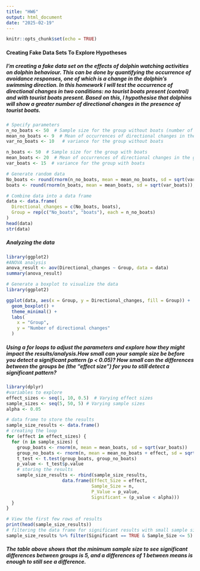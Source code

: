 ```yaml
---
title: "HW6"
output: html_document
date: "2025-02-19"
---
```


```r
knitr::opts_chunk$set(echo = TRUE)
```
#### Creating Fake Data Sets To Explore Hypotheses
##### I'm creating a fake data set on the effects of dolphin watching activities on dolphin behaviour. This can be done by quantifying the occurrence of avoidance responses, one of which is a change in the dolphin's swimming direction. In this homework I will test the occurrence of directional changes in two conditions: no tourist boats present (control) and with tourist boats present. Based on this, I hypothesise that dolphins will show a greater number of directional changes in the presence of tourist boats.
```r
# Specify parameters
n_no_boats <- 50  # Sample size for the group without boats (number of dolphins)
mean_no_boats <- 9  # Mean of occurrences of directional changes in the group without boats
var_no_boats <- 10   # variance for the group without boats

n_boats <- 50  # Sample size for the group with boats
mean_boats <- 20  # Mean of occurrences of directional changes in the group with boats
var_boats <- 15  # variance for the group with boats

# Generate random data
No_boats <- round(rnorm(n_no_boats, mean = mean_no_boats, sd = sqrt(var_no_boats)),0)
boats <- round(rnorm(n_boats, mean = mean_boats, sd = sqrt(var_boats)),0)

# Combine data into a data frame
data <- data.frame(
  Directional_changes = c(No_boats, boats),
  Group = rep(c("No_boats", "boats"), each = n_no_boats)
)
head(data)
str(data)
```
##### Analyzing the data
```r
library(ggplot2)
#ANOVA analysis
anova_result <- aov(Directional_changes ~ Group, data = data)
summary(anova_result)

# Generate a boxplot to visualize the data
library(ggplot2)

ggplot(data, aes(x = Group, y = Directional_changes, fill = Group)) +
  geom_boxplot() +
  theme_minimal() +
  labs(
    x = "Group",
    y = "Number of directional changes"
  ) 
```
##### Using a for loops to adjust the parameters and explore how they might impact the results/analysis.How small can your sample size be before you detect a significant pattern (p < 0.05)? How small can the differences between the groups be (the “effect size”) for you to still detect a significant pattern?
```r
library(dplyr)
#variables to explore
effect_sizes <- seq(1, 10, 0.5)  # Varying effect sizes
sample_sizes <- seq(5, 50, 5) # Varying sample sizes
alpha <- 0.05

# data frame to store the results
sample_size_results <- data.frame()
# creating the loop
for (effect in effect_sizes) {
  for (n in sample_sizes) {
    group_boats <- rnorm(n, mean = mean_boats, sd = sqrt(var_boats))
    group_no_boats <- rnorm(n, mean = mean_no_boats + effect, sd = sqrt(var_no_boats))
    t_test <- t.test(group_boats, group_no_boats)
    p_value <- t_test$p.value
    # storing the results
    sample_size_results <- rbind(sample_size_results, 
                     data.frame(Effect_Size = effect, 
                                Sample_Size = n, 
                                P_Value = p_value, 
                                Significant = (p_value < alpha)))
  }
}

# View the first few rows of results
print(head(sample_size_results))
# filtering the data frame for significant results with small sample sizes
sample_size_results %>% filter(Significant == TRUE & Sample_Size <= 5)
```
##### The table above shows that the minimum sample size to see significant differences between groups is 5, and a differences of 1 between means is enough to still see a difference. 
